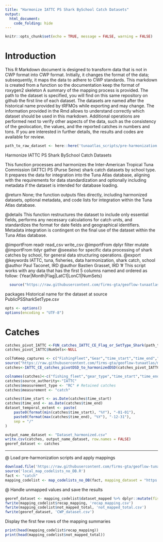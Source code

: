```yaml
---
title: "Harmonize IATTC PS Shark BySchool Catch Datasets"
output: 
  html_document: 
    code_folding: hide
---
```

```r
knitr::opts_chunk$set(echo = TRUE, message = FALSE, warning = FALSE)
```

# Introduction

This R Markdown document is designed to transform data that is not in CWP format into CWP format.
Initially, it changes the format of the data; subsequently, it maps the data to adhere to CWP standards.
This markdown is created from a function so the documentation keep the format of roxygen2 skeleton
A summary of the mapping process is provided. The path to the dataset is specified, you will find on this same repository on github the first line of each dataset. The datasets are named after the historical name provided by tRFMOs while exporting and may change. The information provided in the Rmd allows to understand correctly which dataset should be used in this markdown.
Additional operations are performed next to verify other aspects of the data, such as the consistency of the geolocation, the values, and the reported catches in numbers and tons.
If you are interested in further details, the results and codes are available for review.

```r
path_to_raw_dataset <- here::here('tunaatlas_scripts/pre-harmonization', 'iattc', 'catch', 'data', 'PublicPSSharkSetType.csv')
```

Harmonize IATTC PS Shark BySchool Catch Datasets

This function processes and harmonizes the Inter-American Tropical Tuna Commission (IATTC)
PS (Purse Seine) shark catch datasets by school type. It prepares the data for integration into the
Tuna Atlas database, aligning with the requirements for data standardization and optionally
including metadata if the dataset is intended for database loading.


@return None; the function outputs files directly, including harmonized datasets,
        optional metadata, and code lists for integration within the Tuna Atlas database.

@details This function restructures the dataset to include only essential fields, performs any necessary calculations
         for catch units, and standardizes the format for date fields and geographical identifiers.
         Metadata integration is contingent on the final use of the dataset within the Tuna Atlas database.

@importFrom readr read_csv write_csv
@importFrom dplyr filter mutate
@importFrom tidyr gather
@seealso \code{\link{FUN_catches_IATTC_CE_Flag_or_SetType_Shark}} for specific data processing of shark catches by school,
         \code{\link{IATTC_CE_catches_pivotDSD_to_harmonizedDSD}} for general data structuring operations.
@export
@keywords IATTC, tuna, fisheries, data harmonization, shark catch, school
@author Paul Taconet, IRD \email{paul.taconet@ird.fr}
@author Bastien Grasset, IRD \email{bastien.grasset@ird.fr}
'# This script works with any data that has the first 5 columns named and ordered as follow: {Year|Month|Flag|LatC1|LonC1|NumSets}

```r
  source("https://raw.githubusercontent.com/firms-gta/geoflow-tunaatlas/master/sardara_functions/FUN_catches_IATTC_CE_Flag_or_SetType_Shark.R")
```

packages
Historical name for the dataset at source  PublicPSSharkSetType.csv

```r
opts <- options()
options(encoding = "UTF-8")
```

# Catches

```r
catches_pivot_IATTC <-FUN_catches_IATTC_CE_Flag_or_SetType_Shark(path_to_raw_dataset,"SetType","PS")
catches_pivot_IATTC$NumSets<-NULL

colToKeep_captures <- c("FishingFleet","Gear","time_start","time_end","AreaName","School","Species","CatchType","CatchUnits","Catch")
source("https://raw.githubusercontent.com/firms-gta/geoflow-tunaatlas/master/sardara_functions/IATTC_CE_catches_pivotDSD_to_harmonizedDSD.R")
catches<-IATTC_CE_catches_pivotDSD_to_harmonizedDSD(catches_pivot_IATTC,colToKeep_captures)

colnames(catches)<-c("fishing_fleet","gear_type","time_start","time_end","geographic_identifier","fishing_mode","species","measurement_type","measurement_unit","measurement_value")
catches$source_authority<-"IATTC"
catches$measurement_type <- "RC" # Retained catches
catches$measurement <- "catch"
```


```r
catches$time_start <- as.Date(catches$time_start)
catches$time_end <- as.Date(catches$time_end)
dataset_temporal_extent <- paste(
	paste0(format(min(catches$time_start), "%Y"), "-01-01"),
	paste0(format(max(catches$time_end), "%Y"), "-12-31"),
	sep = "/"
)

output_name_dataset <- "Dataset_harmonized.csv"
write.csv(catches, output_name_dataset, row.names = FALSE)
georef_dataset <- catches
```

----------------------------------------------------------------------------------------------------------------------------  
@ Load pre-harmonization scripts and apply mappings

```r
download.file('https://raw.githubusercontent.com/firms-gta/geoflow-tunaatlas/master/tunaatlas_scripts/pre-harmonization/map_codelists_no_DB.R', destfile = 'local_map_codelists_no_DB.R')
source('local_map_codelists_no_DB.R')
fact <- "catch"
mapping_codelist <- map_codelists_no_DB(fact, mapping_dataset = "https://raw.githubusercontent.com/fdiwg/fdi-mappings/main/global/firms/gta/codelist_mapping_rfmos_to_global.csv", dataset_to_map = georef_dataset, mapping_keep_src_code = FALSE, summary_mapping = TRUE, source_authority_to_map = c("IATTC", "CCSBT", "WCPFC"))
```

@ Handle unmapped values and save the results

```r
georef_dataset <- mapping_codelist$dataset_mapped %>% dplyr::mutate(fishing_fleet = ifelse(fishing_fleet == 'UNK', 'NEI', fishing_fleet), gear_type = ifelse(gear_type == 'UNK', '99.9', gear_type))
fwrite(mapping_codelist$recap_mapping, 'recap_mapping.csv')
fwrite(mapping_codelist$not_mapped_total, 'not_mapped_total.csv')
fwrite(georef_dataset, 'CWP_dataset.csv')
```

Display the first few rows of the mapping summaries

```r
print(head(mapping_codelist$recap_mapping))
print(head(mapping_codelist$not_mapped_total))
```

